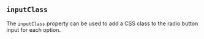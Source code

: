 
## `inputClass`

The `inputClass` property can be used to add a CSS class to the radio button
input for each option.

<Example
  Component={InputClass}
  code={InputClassSrc}
  caption="inputClass"
  undent={2}
  expand
/>


